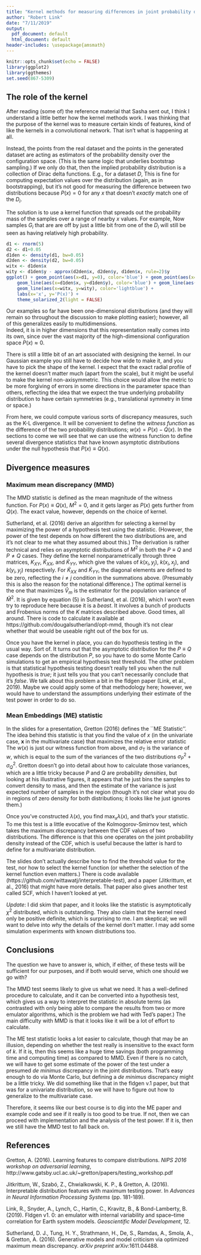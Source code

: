 ```yaml
---
title: "Kernel methods for measuring differences in joint probability distributions"
author: "Robert Link"
date: "7/11/2019"
output:
  pdf_document: default
  html_document: default
header-includes: \usepackage{amsmath}
---
```


```r
knitr::opts_chunk$set(echo = FALSE)
library(ggplot2)
library(ggthemes)
set.seed(867-5309)
```

## The role of the kernel

After reading (some of) the reference material that Sasha sent out, I think I understand 
a little better how the kernel methods work.  I was thinking that the purpose of the kernel
was to measure certain kinds of features, kind of like the kernels in a convolutional network.
That isn't what is happening at all.

Instead, the points from the real dataset and the points
in the generated dataset are acting as estimators of the probability density over the configuration 
space.  (This is the same logic that underlies bootstrap sampling.)  If we only do that, then 
the implied probability distribution is a collection of Dirac delta functions.  E.g., for a dataset
$D$,
\begin{equation}
P(x) = \sum_{x=1}^{N} \delta(x-D_i).
\end{equation}
This is fine for computing expectation values over the distribution (again, as in bootstrapping), but
it's not good for measuring the difference between two distributions because $P(x) = 0$ for any $x$
that doesn't _exactly_ match one of the $D_i$.

The solution is to use a kernel function that spreads out the probability mass of the samples over a
range of nearby $x$ values.  For example,
\begin{align}
P(x) &= \sum_{x=1}^{N} K(x,D_i).\\
K(x,x') &= \exp\left(\frac{(x-x')^2}{2\sigma^2}\right).
\end{align}
Now samples $G_i$ that are are off by just a little bit from one of the $D_i$ will still be seen as
having relatively high probability.

```r
d1 <- rnorm(5)
d2 <- d1+0.05
d1den <- density(d1, bw=0.05)
d2den <- density(d2, bw=0.05)
witx <- d1den$x
wity <- d1den$y - approx(d2den$x, d2den$y, d1den$x, rule=2)$y
ggplot() + geom_point(aes(x=d1, y=0), color='blue') + geom_point(aes(x=d2, y=0), color='red') +
    geom_line(aes(x=d1den$x, y=d1den$y), color='blue') + geom_line(aes(x=d2den$x, y=d2den$y), color='red') +
    geom_line(aes(x=witx, y=wity), color='lightblue') +
    labs(x='x', y='P(x)') +
    theme_solarized_2(light = FALSE)
```

Our examples so far have been one-dimensional distributions (and they will remain so throughout the 
discussion to make plotting easier); however, all of this generalizes easily to multidimensions.  
Indeed, it is in higher dimensions that this representation really comes into its own, since over
the vast majority of the high-dimensional configuration space $P(x) \approx 0$.

There is still a little bit of an art associated with designing the kernel.  In
our Gaussian example you still have to decide how wide to make it, and you have
to pick the shape of the kernel.  I expect that the exact radial profile of the
kernel doesn't matter much (apart from the scale), but it might be useful to make the kernel
non-axisymmetric.  This choice would allow the metric to be more forgiving of
errors in some directions in the parameter space than others, reflecting the 
idea that we expect the true underlying probability distribution to have certain
symmetries (e.g., translational symmetry in time or space.)

From here, we could compute various sorts of discrepancy measures, such as the K-L divergence. It
will be convenient to define the _witness function_ as the difference of the two probability 
distributions; $w(x) = P(x) - Q(x)$.  In the sections to come we will see that we can use the witness 
function to define several divergence statistics that have known asymptotic distributions under
the null hypothesis that $P(x) \equiv Q(x)$.

## Divergence measures
### Maximum mean discrepancy (MMD)

The MMD statistic is defined as the mean magnitude of the witness function.
\begin{align}
\hat{M}^2 &= \lvert\lvert w(x)\rvert\rvert^2\\
          &= \frac{2}{N(N-1)} \sum_{i\not=j} k(x_i,x_j) + \frac{2}{N(N-1)} \sum_{i\not=j} k(y_i, y_j) - \frac{4}{N^2} \sum_{i,j} k(x_i,y_j)
\end{align}
For $P(x) \equiv Q(x)$, $M^2=0$, and it gets larger as $P(x)$ gets further from $Q(x)$.  The exact
value, however, depends on the choice of kernel.  

Sutherland, et al. (2016) derive an algorithm for selecting a kernel by 
maximizing the power of a hypothesis test using the statistic.  (However, the
power of the test depends on how different the two distributions are, and it's
not clear to me what they assumed about this.)  The derivation is rather
technical and relies on asymptotic distributions of $M^2$ in both the $P\equiv
Q$ and $P\not=Q$ cases.  They define the kernel nonparametrically through three
matrices, $K_{XY}$, $\tilde{K}_{XX}$, and $\tilde{K}_{YY}$, which give the
values of $k(x_i, y_j)$, $k(x_i, x_j)$, and $k(y_i, y_j)$ respectively. For
$\tilde{K}_{XX}$ and $\tilde{K}_{YY}$, the diagonal elements are defined to be
zero, reflecting the $i\not=j$ condition in the summations above. (Presumably 
this is also the reason for the notational difference.)  The optimal kernel is 
the one that maximizes
\begin{equation}
\frac{\hat{M}^2}{\sqrt{\hat{V}_m}}
\end{equation}
$\hat{V}_m$ is the estimator for the population variance of $\hat{M}^2$.  It is given by equation (5)
in Sutherland, et al. (2016), which I won't even try to reproduce here because it is a _beast_.  It 
involves a bunch of products and Frobenius norms of the $K$ matrices described above.  Good times, all
around.  There is code to calculate it available at https://github.com/dougalsutherland/opt-mmd,
though it's not clear whether that would be useable right out of the box for us.

Once you have the kernel in place, you can do hypothesis testing in the usual way.  Sort of.  It turns
out that the asymptotic distribution for the $P\equiv Q$ case depends on the distribution $P$, so you
have to do some Monte Carlo simulations to get an empirical hypothesis test threshold.  The other problem
is that statistical hypothesis testing doesn't really tell you when the null hypothesis is _true_; it
just tells you that you can't necessarily conclude that it's _false_.  We talk about this problem 
a bit in the fldgen paper (Link, et al., 2019).  Maybe we could apply some of that methodology
here; however, we would have to understand the assumptions underlying their estimate of the test
power in order to do so.

### Mean Embeddings (ME) statistic

In the slides for a presentation, Gretton (2016) defines the ``ME Statistic''.  
The idea behind this statistic is that you find the value of $x$ (in the
univariate case, $\mathbf{x}$ in the multivariate case) that maximizes the relative error statistic
\begin{equation}
\hat{\lambda} = N \frac{w(x)}{\sigma_{\text{T}(x)}^2}.
\end{equation}
The $w(x)$ is just our witness function from above, and $\sigma_{\text{T}}$ is the variance of $w$, 
which is equal to the sum of the variances of the two distributions $\sigma^2_P + \sigma^2_Q$.  Gretton
doesn't go into detail about how to calculate those variances, which are a little tricky because $P$
and $Q$ are probability _densities_, but looking at his illustrative figures, it appears that he just
bins the samples to convert density to mass, and then the estimate of the variance is just expected
number of samples in the region (though it's not clear what you do in regions of zero density for both
distributions; it looks like he just ignores them.)

Once you've constructed $\lambda(x)$, you find $\max_x \lambda(x)$, and that's
your statistic.  To me this test is a little evocative of the Kolmogorov-Smirnov
test, which takes the maximum discrepancy between the CDF values of two
distributions.  The difference is that this one operates on the joint
probability density instead of the CDF, which is useful because the latter is
hard to define for a multivariate distribution.

The slides don't actually describe how to find the threshold value for the test, nor how to select
the kernel function (or whether the selection of the kernel function even matters.)  There is code 
available (https://github.com/wittawatj/interpretable-test), and a paper (Jitkrittum, et al., 2016)
that might have more details.  That paper also gives another test called SCF, which I haven't looked
at yet.

_Update_: I did skim that paper, and it looks like the statistic is asymptotically $\chi^2$ distributed,
which is outstanding.  They also claim that the kernel need only be positive definite, which is 
surprising to me.  I am skeptical; we will want to delve into _why_ the details of the kernel don't
matter.  I may add some simulation experiments with known distributions too.

## Conclusions

The question we have to answer is, which, if either, of these tests will be sufficient for our purposes,
and if both would serve, which one should we go with?  

The MMD test seems likely to give us what we need.  It has a well-defined procedure to calculate, and
it can be converted into a hypothesis test, which gives us a way to interpret the statistic in 
absolute terms (as contrasted with only being able to compare the results from two or more emulator 
algorithms, which is the problem we had with Ted's paper.)  The main difficulty with MMD is that it
looks like it will be a lot of effort to calculate.

The ME test statistic looks a lot easier to calculate, though that may be an
illusion, depending on whether the test really is insensitive to the exact form
of $k$. If it is, then this seems like a huge time savings (both programming
time and computing time) as compared to MMD.  Even if there is no catch, we will
have to get some estimate of the power of the test under a presumed _de minimus_
discrepancy in the joint distributions.  That's easy enough to do via Monte
Carlo, but defining a _de minimus_ discrepancy might be a little tricky.  We did
something like that in the fldgen v.1 paper, but that was for a univariate
distribution, so we will have to figure out how to generalize to the
multivariate case.

Therefore, it seems like our best course is to dig into the ME paper and example
code and see if it really is too good to be true.  If not, then we can proceed
with implementation and the analysis of the test power. If it is, then we still
have the MMD test to fall back on.

## References
Gretton, A. (2016). Learning features to compare distributions.  _NIPS 2016 workshop on adversarial learning_, http://www.gatsby.ucl.ac.uk/~gretton/papers/testing_workshop.pdf

Jitkrittum, W., Szabó, Z., Chwialkowski, K. P., & Gretton, A. (2016). Interpretable distribution features with maximum testing power. In _Advances in Neural Information Processing Systems_ (pp. 181-189).

Link, R., Snyder, A., Lynch, C., Hartin, C., Kravitz, B., & Bond-Lamberty, B. (2019). Fldgen v1. 0: an emulator with internal variability and space–time correlation for Earth system models. _Geoscientific Model Development_, 12.

Sutherland, D. J., Tung, H. Y., Strathmann, H., De, S., Ramdas, A., Smola, A., & Gretton, A. (2016). Generative models and model criticism via optimized maximum mean discrepancy. _arXiv preprint_ arXiv:1611.04488.

